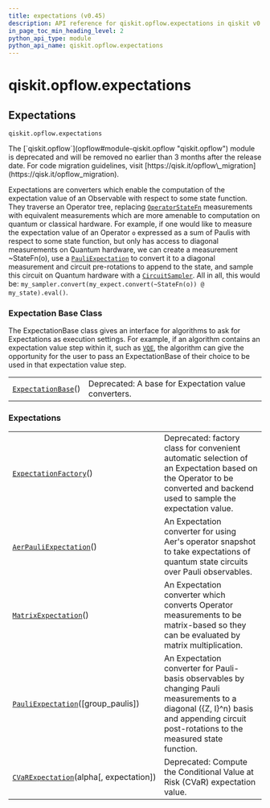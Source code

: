 ```yaml
---
title: expectations (v0.45)
description: API reference for qiskit.opflow.expectations in qiskit v0.45
in_page_toc_min_heading_level: 2
python_api_type: module
python_api_name: qiskit.opflow.expectations
---
```


<span id="module-qiskit.opflow.expectations" />

<span id="qiskit-opflow-expectations" />

# qiskit.opflow\.expectations

<span id="expectations-qiskit-opflow-expectations" />

## Expectations

`qiskit.opflow.expectations`

<Admonition title="Deprecated since version 0.24.0" type="danger">
  The [`qiskit.opflow`](opflow#module-qiskit.opflow "qiskit.opflow") module is deprecated and will be removed no earlier than 3 months after the release date. For code migration guidelines, visit [https://qisk.it/opflow\_migration](https://qisk.it/opflow_migration).
</Admonition>

Expectations are converters which enable the computation of the expectation value of an Observable with respect to some state function. They traverse an Operator tree, replacing [`OperatorStateFn`](qiskit.opflow.state_fns.OperatorStateFn "qiskit.opflow.state_fns.OperatorStateFn") measurements with equivalent measurements which are more amenable to computation on quantum or classical hardware. For example, if one would like to measure the expectation value of an Operator `o` expressed as a sum of Paulis with respect to some state function, but only has access to diagonal measurements on Quantum hardware, we can create a measurement \~StateFn(o), use a [`PauliExpectation`](qiskit.opflow.expectations.PauliExpectation "qiskit.opflow.expectations.PauliExpectation") to convert it to a diagonal measurement and circuit pre-rotations to append to the state, and sample this circuit on Quantum hardware with a [`CircuitSampler`](qiskit.opflow.converters.CircuitSampler "qiskit.opflow.converters.CircuitSampler"). All in all, this would be: `my_sampler.convert(my_expect.convert(~StateFn(o)) @ my_state).eval()`.

### Expectation Base Class

The ExpectationBase class gives an interface for algorithms to ask for Expectations as execution settings. For example, if an algorithm contains an expectation value step within it, such as [`VQE`](qiskit.algorithms.VQE "qiskit.algorithms.VQE"), the algorithm can give the opportunity for the user to pass an ExpectationBase of their choice to be used in that expectation value step.

|                                                                                                                |                                                      |
| -------------------------------------------------------------------------------------------------------------- | ---------------------------------------------------- |
| [`ExpectationBase`](qiskit.opflow.expectations.ExpectationBase "qiskit.opflow.expectations.ExpectationBase")() | Deprecated: A base for Expectation value converters. |

### Expectations

|                                                                                                                                     |                                                                                                                                                                                          |
| ----------------------------------------------------------------------------------------------------------------------------------- | ---------------------------------------------------------------------------------------------------------------------------------------------------------------------------------------- |
| [`ExpectationFactory`](qiskit.opflow.expectations.ExpectationFactory "qiskit.opflow.expectations.ExpectationFactory")()             | Deprecated: factory class for convenient automatic selection of an Expectation based on the Operator to be converted and backend used to sample the expectation value.                   |
| [`AerPauliExpectation`](qiskit.opflow.expectations.AerPauliExpectation "qiskit.opflow.expectations.AerPauliExpectation")()          | An Expectation converter for using Aer's operator snapshot to take expectations of quantum state circuits over Pauli observables.                                                        |
| [`MatrixExpectation`](qiskit.opflow.expectations.MatrixExpectation "qiskit.opflow.expectations.MatrixExpectation")()                | An Expectation converter which converts Operator measurements to be matrix-based so they can be evaluated by matrix multiplication.                                                      |
| [`PauliExpectation`](qiskit.opflow.expectations.PauliExpectation "qiskit.opflow.expectations.PauliExpectation")(\[group\_paulis])   | An Expectation converter for Pauli-basis observables by changing Pauli measurements to a diagonal (\{Z, I}^n) basis and appending circuit post-rotations to the measured state function. |
| [`CVaRExpectation`](qiskit.opflow.expectations.CVaRExpectation "qiskit.opflow.expectations.CVaRExpectation")(alpha\[, expectation]) | Deprecated: Compute the Conditional Value at Risk (CVaR) expectation value.                                                                                                              |

